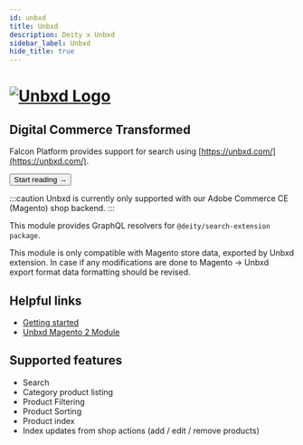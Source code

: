 ```yaml
---
id: unbxd
title: Unbxd
description: Deity x Unbxd
sidebar_label: Unbxd
hide_title: true
---
```



<h1>
<a href="https://www.unbxd.com/" rel="noreferrer noopener" target="_blank" aria-label="visit the Unbxd site" className="invert">
  <img src="/docs/img/docs/platform/unbxd-logo.svg" alt="Unbxd Logo" className="height80 pb20"/>
</a>
</h1>

<h2>Digital Commerce Transformed</h2>

Falcon Platform provides support for search using [https://unbxd.com/](https://unbxd.com/).

<Button variant="contained" size="medium" href="/docs/integrations/unbxd/getting-started">
  Start reading →
</Button>
<div className="mb60"></div>

:::caution
Unbxd is currently only supported with our Adobe Commerce CE (Magento) shop backend.
:::

This module provides GraphQL resolvers for `@deity/search-extension package`.

This module is only compatible with Magento store data, exported by Unbxd extension. In case if any modifications are done to Magento -> Unbxd export format data formatting should be revised.

## Helpful links

- [Getting started](/docs/integrations/unbxd/getting-started)
- [Unbxd Magento 2 Module](https://github.com/unbxd/Magento-2-Extension)

## Supported features

- Search
- Category product listing
- Product Filtering
- Product Sorting
- Product index
- Index updates from shop actions (add / edit / remove products)
